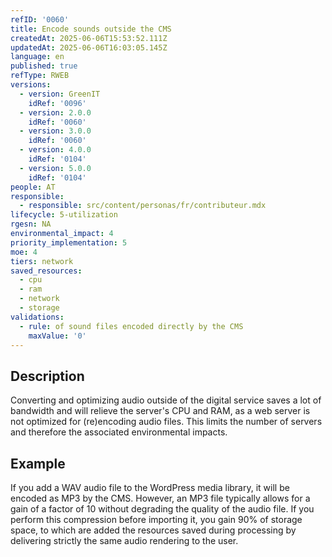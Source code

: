 ```yaml
---
refID: '0060'
title: Encode sounds outside the CMS
createdAt: 2025-06-06T15:53:52.111Z
updatedAt: 2025-06-06T16:03:05.145Z
language: en
published: true
refType: RWEB
versions:
  - version: GreenIT
    idRef: '0096'
  - version: 2.0.0
    idRef: '0060'
  - version: 3.0.0
    idRef: '0060'
  - version: 4.0.0
    idRef: '0104'
  - version: 5.0.0
    idRef: '0104'
people: AT
responsible:
  - responsible: src/content/personas/fr/contributeur.mdx
lifecycle: 5-utilization
rgesn: NA
environmental_impact: 4
priority_implementation: 5
moe: 4
tiers: network
saved_resources:
  - cpu
  - ram
  - network
  - storage
validations:
  - rule: of sound files encoded directly by the CMS
    maxValue: '0'
---
```


## Description

Converting and optimizing audio outside of the digital service saves a lot of bandwidth and will relieve the server's CPU and RAM, as a web server is not optimized for (re)encoding audio files. This limits the number of servers and therefore the associated environmental impacts.

## Example

If you add a WAV audio file to the WordPress media library, it will be encoded as MP3 by the CMS. However, an MP3 file typically allows for a gain of a factor of 10 without degrading the quality of the audio file. If you perform this compression before importing it, you gain 90% of storage space, to which are added the resources saved during processing by delivering strictly the same audio rendering to the user.
